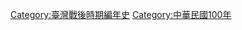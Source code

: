 {{commonscat|2011 in Taiwan}}
{{year in country category|||||台灣|亞洲||}}

[[Category:臺灣戰後時期編年史|Category:臺灣戰後時期編年史]]
[[Category:中華民國100年|Category:中華民國100年]]